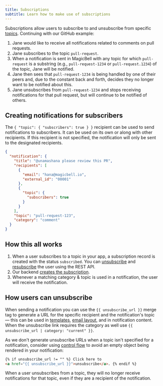 ```yaml
---
title: Subscriptions
subtitle: Learn how to make use of subscriptions
---
```


Subscriptions allow users to subscribe to and unsubscribe from specific [topics](/docs/topics). Continuing with our GitHub example:

1. Jane would like to receive all notifications related to comments on pull requests.
1. Jane subscribes to the topic `pull-request`.
1. When a notification is sent in MagicBell with any topic for which `pull-request` is a substring (e.g., `pull-request-1234` or `pull-request.1234`) of the topic, Jane will be notified.
1. Jane then sees that `pull-request-1234` is being handled by one of their peers and, due to the constant back and forth, decides they no longer want to be notified about this.
1. Jane unsubscribes from `pull-request-1234` and stops receiving notifications for that pull request, but will continue to be notified of others.

## Creating notifications for subscribers

The `{ "topic": { "subscribers": true } }` recipient can be used to send notifications to subscribers. It can be used on its own or along with other recipients. If this recipient is not specified, the notification will only be sent to the designated recipients.

```json hideHeader
{
  "notification": {
    "title": "@unamashana please review this PR",
    "recipients": [
      {
        "email": "hana@magicbell.io",
        "external_id": "00001"
      },
      {
        "topic": {
          "subscribers": true
        }
      }
    ],
    "topic": "pull-request-123",
    "category": "comment"
  }
}
```

## How this all works

1. When a user subscribes to a topic in your app, a subscription record is created with the status `subscribed`. You can [unsubscribe](/docs/rest-api/reference#unsubscribe-topic-subscription) and [resubscribe](/docs/rest-api/reference#create-topic-subscription) the user using the REST API.
1. Our backend [creates the subscription](/docs/graphql-api/reference#create-subscription).
1. Whenever a matching category & topic is used in a notification, the user will receive the notification.

## How users can unsubscribe

When sending a notification you can use the `{{ unsubscribe_url }}` merge tag to generate a URL for the specific recipient and the notification's topic — this can be used in [templates](/docs/templates), [email layout](/docs/email-layouts), and in notification content. When the unsubscribe link requires the category as well use `{{ unsubscribe_url | category: "current" }}`.

As we don't generate unsubscribe URLs when a topic isn't specified for a notification, consider using [control flow](https://shopify.github.io/liquid/tags/control-flow/) to avoid an empty object being rendered in your notification:

```html title=LIQUID noTopBorderRadius
{% if unsubscribe_url != "" %} Click here to
<a href="{{ unsubscribe_url }}">unsubscribe</a>. {% endif %}
```

<Note>
  When a user unsubscribes from a topic, they will no longer receive notifications for
  that topic, even if they are a recipient of the notification.
</Note>
